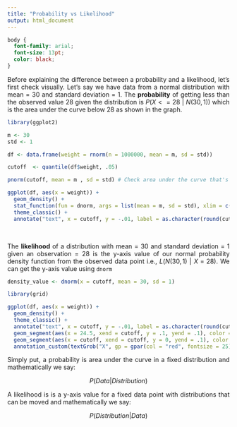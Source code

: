 ```yaml
---
title: "Probability vs Likelihood"
output: html_document
---
```


```css
body {
  font-family: arial;
  font-size: 13pt;
  color: black;
}
```

```{=html}
<style> body {text-align: justify} </style>
```

Before explaining the difference between a probability and a likelihood, let's first check visually. Let's say we have data from a normal distribution with mean = 30 and standard deviation = 1. The **probability** of getting less than the observed value 28 given the distribution is $P(X<=28~|~N(30, 1))$ which is the area under the curve below 28 as shown in the graph.

```r
library(ggplot2)

m <- 30
std <- 1

df <- data.frame(weight = rnorm(n = 1000000, mean = m, sd = std))

cutoff  <- quantile(df$weight, .05)

pnorm(cutoff, mean = m , sd = std) # Check area under the curve that's below the cutoff (pnorm() returns area under the curve)

ggplot(df, aes(x = weight)) +
  geom_density() +
  stat_function(fun = dnorm, args = list(mean = m, sd = std), xlim = c(min(df$weight), cutoff), geom = "area") +
  theme_classic() +
  annotate("text", x = cutoff, y = -.01, label = as.character(round(cutoff)), size = 3.5, fontface = "bold") 
```

<br>

The **likelihood** of a distribution with mean = 30 and standard deviation = 1 given an observation = 28 is the y-axis value of our normal probability density function from the observed data point i.e., $L(N(30, 1)~|~X=28)$. We can get the y-axis value using `dnorm`

```r
density_value <- dnorm(x = cutoff, mean = 30, sd = 1)
```

```r
library(grid)

ggplot(df, aes(x = weight)) +
  geom_density() +
  theme_classic() +
  annotate("text", x = cutoff, y = -.01, label = as.character(round(cutoff)), size = 3.5, fontface = "bold") +
  geom_segment(aes(x = 24.5, xend = cutoff, y = .1, yend = .1), color = "black", size = 2) +
  geom_segment(aes(x = cutoff, xend = cutoff, y = 0, yend = .1), color = "black", size = 2) +
  annotation_custom(textGrob("X", gp = gpar(col = "red", fontsize = 25)), xmin = cutoff, xmax = cutoff, ymin = density_value, ymax = density_value) 
```

Simply put, a probability is area under the curve in a fixed distribution and mathematically we say:

$$P(Data|Distribution)$$

A likelihood is is a y-axis value for a fixed data point with distributions that can be moved and mathematically we say:

$$P(Distribution|Data)$$
